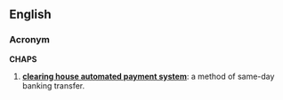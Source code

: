 ==English==
{{wikipedia}}
===Acronym===
'''CHAPS'''

# {{UK}} '''[[clearing house automated payment system]]''': a method of same-day banking transfer.